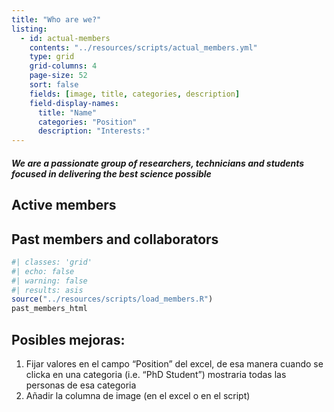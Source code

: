 ```yaml
---
title: "Who are we?"
listing:
  - id: actual-members
    contents: "../resources/scripts/actual_members.yml"
    type: grid
    grid-columns: 4
    page-size: 52
    sort: false
    fields: [image, title, categories, description]
    field-display-names:
      title: "Name"
      categories: "Position"
      description: "Interests:"
---
```


##### We are a passionate group of researchers, technicians and students focused in delivering the best science possible

## Active members

::: {#actual-members}
:::

## Past members and collaborators

```r
#| classes: 'grid'
#| echo: false
#| warning: false
#| results: asis
source("../resources/scripts/load_members.R")
past_members_html
```

## Posibles mejoras:

  1. Fijar valores en el campo "Position" del excel, de esa manera cuando se
  clicka en una categoria (i.e. "PhD Student") mostraria todas las personas de
  esa categoria
  2. Añadir la columna de image (en el excel o en el script)